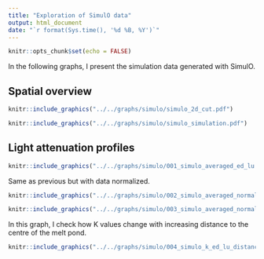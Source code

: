 ```yaml
---
title: "Exploration of SimulO data"
output: html_document
date: "`r format(Sys.time(), '%d %B, %Y')`"
---
```


```r
knitr::opts_chunk$set(echo = FALSE)
```

In the following graphs, I present the simulation data generated with SimulO.

## Spatial overview

```r
knitr::include_graphics("../../graphs/simulo/simulo_2d_cut.pdf")
```

```r
knitr::include_graphics("../../graphs/simulo/simulo_simulation.pdf")
```

## Light attenuation profiles

```r
knitr::include_graphics("../../graphs/simulo/001_simulo_averaged_ed_lu.pdf")
```

Same as previous but with data normalized. 

```r
knitr::include_graphics("../../graphs/simulo/002_simulo_averaged_normalized_ed_lu_1.pdf")
```

```r
knitr::include_graphics("../../graphs/simulo/003_simulo_averaged_normalized_ed_lu_2.pdf")
```

In this graph, I check how K values change with increasing distance to the centre of the melt pond.

```r
knitr::include_graphics("../../graphs/simulo/004_simulo_k_ed_lu_distance.pdf")
```

